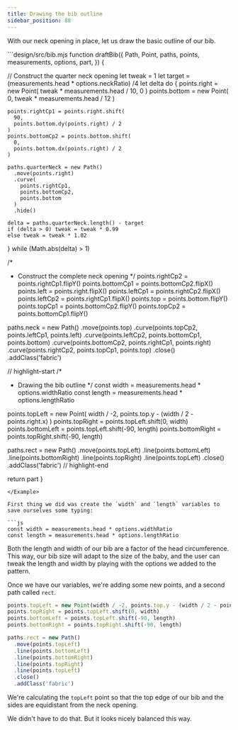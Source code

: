 ```yaml
---
title: Drawing the bib outline
sidebar_position: 88
---
```


With our neck opening in place, let us draw the basic outline of our bib.

<Example tutorial caption="Note how the neck opening is the same distance from the left, right, and top edge">
```design/src/bib.mjs
function draftBib({
  Path,
  Point,
  paths,
  points,
  measurements,
  options,
  part,
}) {

  // Construct the quarter neck opening
  let tweak = 1
  let target = (measurements.head * options.neckRatio) /4
  let delta
  do {
    points.right = new Point(
      tweak * measurements.head / 10,
      0
    )
    points.bottom = new Point(
      0,
      tweak * measurements.head / 12
    )

    points.rightCp1 = points.right.shift(
      90,
      points.bottom.dy(points.right) / 2
    )
    points.bottomCp2 = points.bottom.shift(
      0,
      points.bottom.dx(points.right) / 2
    )

    paths.quarterNeck = new Path()
      .move(points.right)
      .curve(
        points.rightCp1,
        points.bottomCp2,
        points.bottom
      )
      .hide()

    delta = paths.quarterNeck.length() - target
    if (delta > 0) tweak = tweak * 0.99
    else tweak = tweak * 1.02
  } while (Math.abs(delta) > 1)

  /*
   * Construct the complete neck opening
   */
  points.rightCp2 = points.rightCp1.flipY()
  points.bottomCp1 = points.bottomCp2.flipX()
  points.left = points.right.flipX()
  points.leftCp1 = points.rightCp2.flipX()
  points.leftCp2 = points.rightCp1.flipX()
  points.top = points.bottom.flipY()
  points.topCp1 = points.bottomCp2.flipY()
  points.topCp2 = points.bottomCp1.flipY()

  paths.neck = new Path()
    .move(points.top)
    .curve(points.topCp2, points.leftCp1, points.left)
    .curve(points.leftCp2, points.bottomCp1, points.bottom)
    .curve(points.bottomCp2, points.rightCp1, points.right)
    .curve(points.rightCp2, points.topCp1, points.top)
    .close()
    .addClass('fabric')

// highlight-start
  /*
   * Drawing the bib outline
   */
  const width = measurements.head * options.widthRatio
  const length = measurements.head * options.lengthRatio

  points.topLeft = new Point(
    width / -2,
    points.top.y - (width / 2 - points.right.x)
  )
  points.topRight = points.topLeft.shift(0, width)
  points.bottomLeft = points.topLeft.shift(-90, length)
  points.bottomRight = points.topRight.shift(-90, length)

  paths.rect = new Path()
    .move(points.topLeft)
    .line(points.bottomLeft)
    .line(points.bottomRight)
    .line(points.topRight)
    .line(points.topLeft)
    .close()
    .addClass('fabric')
// highlight-end

  return part
}
```
</Example>

First thing we did was create the `width` and `length` variables to
save ourselves some typing:

```js
const width = measurements.head * options.widthRatio
const length = measurements.head * options.lengthRatio
````

Both the length and width of our bib are a factor of the head circumference.
This way, our bib size will adapt to the size of the baby, and the user can tweak
the length and width by playing with the options we added to the pattern.

Once we have our variables, we're adding some new points, and a second path called `rect`.

```js
points.topLeft = new Point(width / -2, points.top.y - (width / 2 - points.right.x))
points.topRight = points.topLeft.shift(0, width)
points.bottomLeft = points.topLeft.shift(-90, length)
points.bottomRight = points.topRight.shift(-90, length)

paths.rect = new Path()
  .move(points.topLeft)
  .line(points.bottomLeft)
  .line(points.bottomRight)
  .line(points.topRight)
  .line(points.topLeft)
  .close()
  .addClass('fabric')
```

We're calculating the `topLeft` point so that the top edge of our bib
and the sides are equidistant from the neck opening.

We didn't have to do that. But it looks nicely balanced this way.
